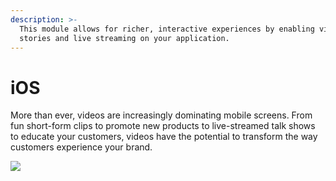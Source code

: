 ```yaml
---
description: >-
  This module allows for richer, interactive experiences by enabling video
  stories and live streaming on your application.
---
```


# iOS

More than ever, videos are increasingly dominating mobile screens. From fun short-form clips to promote new products to live-streamed talk shows to educate your customers, videos have the potential to transform the way customers experience your brand.

![](<../../../.gitbook/assets/image (4) (1) (1) (1) (1).png>)
